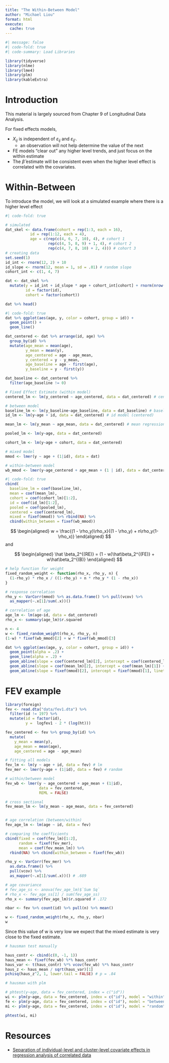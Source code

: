 ```yaml
---
title: "The Within-Between Model"
author: "Michael Liou"
format: html
execute:
  cache: true
---
```


```r
#| message: false
#| code-fold: true
#| code-summary: Load Libraries

library(tidyverse)
library(nlme)
library(lme4)
library(plm)
library(kableExtra)
```

# Introduction

This material is largely sourced from Chapter 9 of Longitudinal Data Analysis.

For fixed effects models,

- $X_{ij}$ is independent of $\varepsilon_{ij}$ and $\varepsilon_{ij'}$.
  - an observation will not help determine the value of the next
- FE models "clear out" any higher level trends, and just focus on the within estimate
- The $\hat\beta$ estimate will be consistent even when the higher level effect is correlated with the covariates.

# Within-Between

To introduce the model, we will look at a simulated example where there is a higher level effect

```r
#| code-fold: true

# simulated  
dat_skel <- data.frame(cohort = rep(1:3, each = 16),
           id = rep(1:12, each = 4),
           age = c(rep(c(4, 6, 7, 10), 4), # cohort 1
                   rep(c(4, 5, 8, 9) + 1, 4), # cohort 2 
                   rep(c(4, 7, 8, 10) + 2, 4))) # cohort 3
# creating data
set.seed(1)
id_int <- rnorm(12, 2) + 10
id_slope <- rnorm(12, mean = 1, sd = .01) # random slope
cohort_int <- c(1, 4, 7)

dat <- dat_skel %>% 
  mutate(y = id_int + id_slope * age + cohort_int[cohort] + rnorm(nrow(.), sd = 5),
         id = factor(id),
         cohort = factor(cohort))

dat %>% head()
```
 
```r
#| code-fold: true
dat %>% ggplot(aes(age, y, color = cohort, group = id)) +
  geom_point() +
  geom_line()
```

```r
dat_centered <- dat %>% arrange(id, age) %>%
  group_by(id) %>% 
  mutate(age_mean = mean(age),
         y_mean = mean(y),
         age_centered = age - age_mean,
         y_centered = y - y_mean,
         age_baseline = age - first(age),
         y_baseline = y - first(y))

dat_baseline <- dat_centered %>% 
  filter(age_baseline != 0)
```


```r
# Fixed Effect Estimate (within model)
centered_lm <- lm(y_centered ~ age_centered, data = dat_centered) # centered regression

# between model
baseline_lm <- lm(y_baseline~age_baseline, data = dat_baseline) # baseline adjusted (centered)
id_lm <- lm(y~age + id, data = dat_centered) # id model (centered)

mean_lm <- lm(y_mean ~ age_mean, data = dat_centered) # mean regression (pooled model)

pooled_lm <- lm(y~age, data = dat_centered)

cohort_lm <- lm(y~age + cohort, data = dat_centered)

# mixed model
mmod <- lmer(y ~ age + (1|id), data = dat)

# within-between model
wb_mmod <- lmer(y~age_centered + age_mean + (1 | id), data = dat_centered)
```


```r
#| code-fold: true
cbind(
  baseline_lm = coef(baseline_lm),
  mean = coef(mean_lm),
  cohort = coef(cohort_lm)[1:2],
  id = coef(id_lm)[1:2],
  pooled = coef(pooled_lm),
  centered = coef(centered_lm),
  mixed = fixef(mmod)) %>% rbind(NA) %>% 
  cbind(within_between = fixef(wb_mmod))
```

$$
\begin{aligned}
w = \frac{(1 - \rho_y)\rho_x}{(1 - \rho_y) + n\rho_y(1-\rho_x)}
\end{aligned}
$$
and 

$$
\begin{aligned}
\hat \beta_2^{(RE)} = (1 - w)\hat\beta_2^{(FE)} + w\hat\beta_2^{(B)}
\end{aligned}
$$

```r
# help function for weight
fixed_random_weight <- function(rho_x, rho_y, n) {
  (1-rho_y) * rho_x / ((1-rho_y) + n * rho_y * (1 - rho_x))
}

```

```r
# response correlation
rho_y <- VarCorr(mmod) %>% as.data.frame() %>% pull(vcov) %>% 
  as_mapper(~.x[1]/sum(.x))()

# correlation of age
age_lm <- lm(age~id, data = dat_centered)
rho_x <- summary(age_lm)$r.squared

n <- 4
w <- fixed_random_weight(rho_x, rho_y, n)
(1-w) * fixef(wb_mmod)[2] + w * fixef(wb_mmod)[3]
```



```r
dat %>% ggplot(aes(age, y, color = cohort, group = id)) +
  geom_point(alpha = .2) +
  geom_line(alpha = .2) +
  geom_abline(slope = coef(centered_lm)[2], intercept = coef(centered_lm)[1] + 10) + # centered estimate
  geom_abline(slope = coef(mean_lm)[2], intercept = coef(mean_lm)[1]) + # mean estimate
  geom_abline(slope = fixef(mmod)[2], intercept = fixef(mmod)[1], linetype = 2) # mixed effects estimate
```





# FEV example


```r
library(foreign)
fev <- read.dta("data/fev1.dta") %>% 
  filter(id != 197) %>%
  mutate(id = factor(id),
         y =  logfev1 - 2 * (log(ht)))

fev_centered <- fev %>% group_by(id) %>% 
  mutate(
    y_mean = mean(y),
    age_mean = mean(age),
    age_centered = age - age_mean)
```



```r
# fitting all models
fev_lm <- lm(y ~ age + id, data = fev) # lm
fev_mer <- lmer(y~age + (1|id), data = fev) # random

# within/between model
fev_wb <- lmer(y ~ age_centered + age_mean + (1|id),
               data = fev_centered,
               REML = FALSE)

# cross sectional
fev_mean_lm <- lm(y_mean ~ age_mean, data = fev_centered)


# age correlation (between/within)
fev_age_lm <- lm(age ~ id, data = fev)

```

```r
# comparing the coefficients
cbind(fixed = coef(fev_lm)[1:2],
      random = fixef(fev_mer),
      mean = coef(fev_mean_lm)) %>% 
  rbind(NA) %>% cbind(within_between = fixef(fev_wb))
```



```r
rho_y <- VarCorr(fev_mer) %>% 
  as.data.frame() %>%
  pull(vcov) %>%
  as_mapper(~.x[1]/sum(.x))() # .689

# age covariance
# fev_age_ss <- anova(fev_age_lm)$`Sum Sq`
# rho_x <- fev_age_ss[1] / sum(fev_age_ss) 
rho_x <- summary(fev_age_lm)$r.squared # .172

nbar <- fev %>% count(id) %>% pull(n) %>% mean()

w <- fixed_random_weight(rho_x, rho_y, nbar)
w
```

Since this value of w is very low we expect that the mixed estimate is very close to the fixed estimate.


```r
# hausman test manually

haus_contr <- cbind(c(0, -1, 1))
haus_mean <- fixef(fev_wb) %*% haus_contr
haus_var <- t(haus_contr) %*% vcov(fev_wb) %*% haus_contr
haus_z <- haus_mean / sqrt(haus_var)[1]
pchisq(haus_z^2, 1, lower.tail = FALSE) # p = .84

# hausman with plm

# phtest(y~age, data = fev_centered, index = c("id"))
wi <- plm(y~age, data = fev_centered, index = c("id"), model = "within" )
fe <- plm(y~age, data = fev_centered, index = c("id"), model = "between")
mi <- plm(y~age, data = fev_centered, index = c("id"), model = "random")

phtest(wi, mi)
```

# Resources

- [Separation of individual-level and cluster-level covariate effects in regression analysis of correlated data](https://onlinelibrary-wiley-com.ezproxy.library.wisc.edu/doi/pdfdirect/10.1002/sim.1524)
